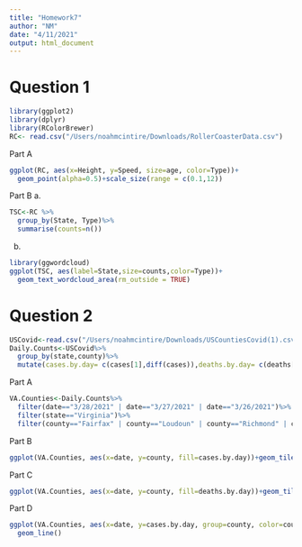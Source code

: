 ```yaml
---
title: "Homework7"
author: "NM"
date: "4/11/2021"
output: html_document
---
```


# Question 1

```r
library(ggplot2)
library(dplyr)
library(RColorBrewer)
RC<- read.csv("/Users/noahmcintire/Downloads/RollerCoasterData.csv")
```

Part A

```r
ggplot(RC, aes(x=Height, y=Speed, size=age, color=Type))+
  geom_point(alpha=0.5)+scale_size(range = c(0.1,12))
```

Part B
a.
```r
TSC<-RC %>%
  group_by(State, Type)%>%
  summarise(counts=n())
```
b.
```r
library(ggwordcloud)
ggplot(TSC, aes(label=State,size=counts,color=Type))+
  geom_text_wordcloud_area(rm_outside = TRUE)
```

# Question 2

```r
USCovid<-read.csv("/Users/noahmcintire/Downloads/USCountiesCovid(1).csv")
Daily.Counts<-USCovid%>%
  group_by(state,county)%>%
  mutate(cases.by.day= c(cases[1],diff(cases)),deaths.by.day= c(deaths[1],diff(deaths)))

```

Part A
```r
VA.Counties<-Daily.Counts%>%
  filter(date=="3/28/2021" | date=="3/27/2021" | date=="3/26/2021")%>%
  filter(state=="Virginia")%>%
  filter(county=="Fairfax" | county=="Loudoun" | county=="Richmond" | county=="Roanoke" | county=="Albemarle" | county=="Charlottesville city")
```

Part B
```r
ggplot(VA.Counties, aes(x=date, y=county, fill=cases.by.day))+geom_tile()
```
Part C
```r
ggplot(VA.Counties, aes(x=date, y=county, fill=deaths.by.day))+geom_tile()
```

Part D
```r
ggplot(VA.Counties, aes(x=date, y=cases.by.day, group=county, color=county))+
  geom_line()
```

